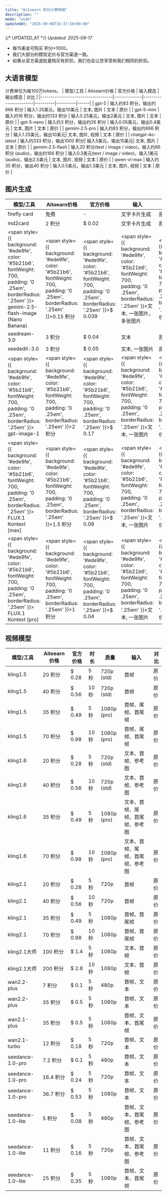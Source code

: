 ```yaml
---
title: "Aitoearn 积分计费明细"
description: ""
mode: "wide"
updatedAt: "2025-09-08T16:37:58+08:00"
---
```

{/* UPDATED_AT */}
_Updated: 2025-09-17_

- 每15美金可购买 积分*1000。
- 我们大部分的模型定价与官方渠道一致。
- 如果从官方渠道批量购买有折扣，我们也会让您享受和我们相同的折扣。

## 大语言模型
计费单位为每100万tokens。
| 模型/工具                          | Aitoearn价格 | 官方价格              | 输入模态 | 输出模态 | 对比 |
|------------------------------------|--------------|-----------------------|----------|----------|------|
| gpt-5                              | 输入约83 积分，输出约666 积分 | 输入1.25美元，输出10美元 | 文本, 图片     | 文本     | 原价 |
| gpt-5-mini                         | 输入约16 积分，输出约133 积分  | 输入0.25美元，输出2美元 | 文本, 图片     | 文本     | 原价 |
| gpt-5-nano                         | 输入约3 积分，输出约26 积分 | 输入0.05美元，输出0.4美元 | 文本, 图片     | 文本     | 原价 |
| gemini-2.5-pro                     | 输入约83 积分，输出约666 积分 |  输入1.25美元，输出10美元| 文本, 图片, 视频 | 文本  | 原价 |
| chatgpt-4o-latest                  | 输入约333 积分，输出1000 积分|  输入5美元，输出15美元| 文本, 图片 | 文本  | 原价 |
| gemini-2.5-flash                   | 输入20 积分(text / image / video)，输入约66 积分 (audio)，输出约166 积分  | 输入0.3美元(text / image / video)，输入1美元 (audio)，输出2.5美元  | 文本, 图片, 视频 | 文本 | 原价 |
| qwen-vl-max                        | 输入约35 积分，输出40 积分  |  输入0.5美元，输出1.3美元   | 文本, 图片, 视频 | 文本 | 原价 |

## 图片生成
| 模型/工具                          | Aitoearn价格 | 官方价格              | 输入 | 对比 |
|------------------------------------|--------------|-----------------------|----------|------|
| firefly card                         | 免费         |        -               |   文字卡片生成       | 原价 |
| md2card                            | 2 积分        | $ 0.02                |   文字卡片生成       | 原价 |
| <span style={{ background: '#ede9fe', color: '#5b21b6', fontWeight: 700, padding: '0 .25em', borderRadius: '.25em' }}><Icon icon="fire" size={16} /> gemini-2.5-flash-image (Nano Banana)</span> | <span style={{ background: '#ede9fe', color: '#5b21b6', fontWeight: 700, padding: '0 .25em', borderRadius: '.25em' }}>0.15 积分</span> | <span style={{ background: '#ede9fe', color: '#5b21b6', fontWeight: 700, padding: '0 .25em', borderRadius: '.25em' }}>$ 0.039</span> | <span style={{ background: '#ede9fe', color: '#5b21b6', fontWeight: 700, padding: '0 .25em', borderRadius: '.25em' }}>文本, 一张图片，多张图片</span> | <span style={{ background: '#ede9fe', color: '#5b21b6', fontWeight: 700, padding: '0 .25em', borderRadius: '.25em' }}>原价 * 6% </span> |
| seedream-3.0                       | 3 积分        | $ 0.04                 | 文本     | 原价 |
| seededit-3.0                       | 3 积分        | $ 0.05               | 文本, 一张图片 | 原价 |
| <span style={{ background: '#ede9fe', color: '#5b21b6', fontWeight: 700, padding: '0 .25em', borderRadius: '.25em' }}><Icon icon="fire" size={16} /> gpt-image-1</span> | <span style={{ background: '#ede9fe', color: '#5b21b6', fontWeight: 700, padding: '0 .25em', borderRadius: '.25em' }}>2 积分</span> | <span style={{ background: '#ede9fe', color: '#5b21b6', fontWeight: 700, padding: '0 .25em', borderRadius: '.25em' }}>$ 0.17</span> | <span style={{ background: '#ede9fe', color: '#5b21b6', fontWeight: 700, padding: '0 .25em', borderRadius: '.25em' }}>文本, 一张图片</span> | <span style={{ background: '#ede9fe', color: '#5b21b6', fontWeight: 700, padding: '0 .25em', borderRadius: '.25em' }}>原价 * 18% </span> |
| <span style={{ background: '#ede9fe', color: '#5b21b6', fontWeight: 700, padding: '0 .25em', borderRadius: '.25em' }}><Icon icon="fire" size={16} /> FLUX.1 Kontext [max]</span> | <span style={{ background: '#ede9fe', color: '#5b21b6', fontWeight: 700, padding: '0 .25em', borderRadius: '.25em' }}>1.5 积分</span> | <span style={{ background: '#ede9fe', color: '#5b21b6', fontWeight: 700, padding: '0 .25em', borderRadius: '.25em' }}>$ 0.08</span> | <span style={{ background: '#ede9fe', color: '#5b21b6', fontWeight: 700, padding: '0 .25em', borderRadius: '.25em' }}>文本, 一张图片</span> | <span style={{ background: '#ede9fe', color: '#5b21b6', fontWeight: 700, padding: '0 .25em', borderRadius: '.25em' }}>原价 * 29%</span> |
| <span style={{ background: '#ede9fe', color: '#5b21b6', fontWeight: 700, padding: '0 .25em', borderRadius: '.25em' }}><Icon icon="fire" size={16} /> FLUX.1 Kontext [pro]</span> | <span style={{ background: '#ede9fe', color: '#5b21b6', fontWeight: 700, padding: '0 .25em', borderRadius: '.25em' }}>1 积分</span> | <span style={{ background: '#ede9fe', color: '#5b21b6', fontWeight: 700, padding: '0 .25em', borderRadius: '.25em' }}>$ 0.04</span> | <span style={{ background: '#ede9fe', color: '#5b21b6', fontWeight: 700, padding: '0 .25em', borderRadius: '.25em' }}>文本, 一张图片</span> | <span style={{ background: '#ede9fe', color: '#5b21b6', fontWeight: 700, padding: '0 .25em', borderRadius: '.25em' }}>原价 * 38%</span> |

## 视频模型
| 模型/工具                          | Aitoearn价格 | 官方价格              | 时长 | 质量   | 输入 | 对比 |
|------------------------------------|--------------|-----------------------|------|--------|------|------|
| kling1.5 | 20 积分 | $ 0.28 | 5秒 | 720p (std) | 首帧 | 原价 |
| kling1.5 | 40 积分 | $ 0.56 | 10秒 | 720p (std) | 首帧 | 原价 |
| kling1.5 | 35 积分 | $ 0.49 | 5秒 | 1080p (pro) | 首帧、尾帧、首尾帧 | 原价 |
| kling1.5 | 70 积分 | $ 0.98 | 10秒 | 1080p (pro) | 首帧、尾帧、首尾帧 | 原价 |
| kling1.6 | 20 积分 | $ 0.28 | 5秒 | 720p (std) | 文本、首帧、参考图 | 原价 |
| kling1.6 | 40 积分 | $ 0.56 | 10秒 | 720p (std) | 文本、首帧、参考图 | 原价 |
| kling1.6 | 35 积分 | $ 0.49 | 5秒 | 1080p (pro) | 文本、首帧、尾帧、首尾帧、参考图 | 原价 |
| kling1.6 | 70 积分 | $ 0.98 | 10秒 | 1080p (pro) | 文本、首帧、尾帧、首尾帧、参考图 | 原价 |
| kling2.1 | 20 积分 | $ 0.28 | 5秒 | 720p | 首帧 | 原价 |
| kling2.1 | 40 积分 | $ 0.56 | 10秒 | 720p | 首帧 | 原价 |
| kling2.1 | 35 积分 | $ 0.49 | 5秒 | 1080p | 首帧、首尾帧 | 原价 |
| kling2.1 | 70 积分 | $ 0.98 | 10秒 | 1080p | 首帧、首尾帧 | 原价 |
| kling2.1大师 | 100 积分 | $ 1.4 | 5秒 | 1080p | 文本、首帧 | 原价 |
| kling2.1大师 | 200 积分 | $ 2.8 | 10秒 | 1080p | 文本、首帧 | 原价 |
| wan2.2-plus | 7 积分 | $ 0.1 | 5秒 | 480p | 首帧、文本 | 原价 |
| wan2.2-plus | 35 积分 | $ 0.5 | 5秒 | 1080p | 首帧、文本 | 原价 |
| wan2.1-plus | 35 积分 | $ 0.5 | 5秒 | 1080p | 首帧、文本、首尾帧 | 原价 |
| wan2.1-turbo | 12 积分 | $ 0.18 | 5秒 | 720p | 首帧、文本 | 原价 |
| seedance-1.0-pro | 7.2 积分 | $ 0.1 | 5秒 | 480p | 首帧、文本 | 原价 |
| seedance-1.0-pro | 16.4 积分 | $ 0.24 | 5秒 | 720p | 首帧、文本 | 原价 |
| seedance-1.0-pro | 36.7 积分 | $ 0.53 | 5秒 | 1080p | 首帧、文本 | 原价 |
| seedance-1.0-lite | 5 积分 | $ 0.08 | 5秒 | 480p | 首帧、文本、首尾帧、参考图 | 原价 |
| seedance-1.0-lite | 11 积分 | $ 0.16 | 5秒 | 720p | 首帧、文本、首尾帧、参考图 | 原价 |
| seedance-1.0-lite | 25 积分 | $ 0.35 | 5秒 | 1080p | 首帧、文本、首尾帧 | 原价 |